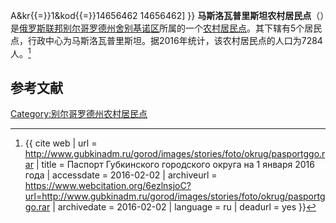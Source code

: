 {{Infobox Settlement
| official_name = 马斯洛瓦普里斯坦农村居民点
| native_name = Масловопристанское сельское поселение
| settlement_type = [[农村居民点|农村居民点]]
| subdivision_type = [[国家|国家]]
| subdivision_type1 = [[州_(俄罗斯)|州]]
| subdivision_type2 = [[区_(苏联)|区]]
| subdivision_name = {{RUS}}
| subdivision_name1 = [[别尔哥罗德州|别尔哥罗德州]]
| subdivision_name2 = [[舍别基诺区|舍别基诺区]]
| seat_type = 行政中心
| seat = 马斯洛瓦普里斯坦
| population_as_of=2016
| population_footnotes = <ref name=stat />
| population_total = 7284
| coordinates_display = inline,title
| latd = 50 | latm = 27 | lats = 32 | latNS = N
| longd = 36 | longm = 44 | longs = 23 | longEW = E
| timezone = [[莫斯科时间|MSK]]
| utc_offset = +3
| blank_name = [[俄罗斯市政土地区划代码|OKTMO编码]]
| blank_info = [http://classif.spb.ru/classificators/view/tma.php?st{{=}}A&kr{{=}}1&kod{{=}}14656462 14656462]
}}
'''马斯洛瓦普里斯坦农村居民点'''（{{lang-ru|Масловопристанское сельское поселение}}）是[[俄罗斯联邦|俄罗斯联邦]][[别尔哥罗德州|别尔哥罗德州]][[舍别基诺区|舍别基诺区]]所属的一个[[农村居民点|农村居民点]]。其下辖有5个居民点，行政中心为马斯洛瓦普里斯坦。据2016年统计，该农村居民点的人口为7284人。<ref name=stat>{{ cite web | url = http://www.gubkinadm.ru/gorod/images/stories/foto/okrug/pasportggo.rar | title = Паспорт Губкинского городского округа на 1 января 2016 года | accessdate = 2016-02-02 | archiveurl = https://www.webcitation.org/6ezlnsjoC?url=http://www.gubkinadm.ru/gorod/images/stories/foto/okrug/pasportggo.rar | archivedate = 2016-02-02 | language = ru | deadurl = yes }}</ref>

== 参考文献 ==
{{reflist}}

{{Russia-stub}}

[[Category:别尔哥罗德州农村居民点|Category:别尔哥罗德州农村居民点]]